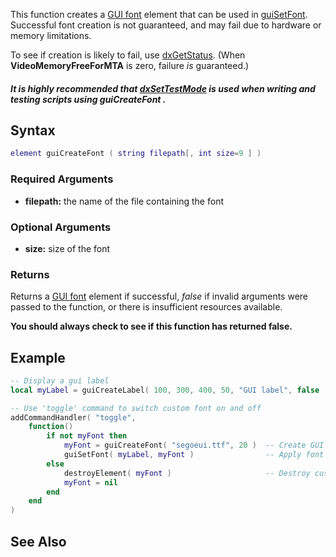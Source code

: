 {{Client function}}

This function creates a [[/GUI font.md|GUI font]] element that can be used in [[/guiSetFont.md|guiSetFont]]. Successful font creation is not guaranteed, and may fail due to hardware or memory limitations.

To see if creation is likely to fail, use [[/dxGetStatus.md|dxGetStatus]]. (When '''VideoMemoryFreeForMTA''' is zero, failure ''is'' guaranteed.)
=====It is highly recommended that [[/dxSetTestMode.md|dxSetTestMode]] is used when writing and testing scripts using guiCreateFont .=====

==Syntax== 
<syntaxhighlight lang="lua">
element guiCreateFont ( string filepath[, int size=9 ] )
</syntaxhighlight> 

===Required Arguments=== 
*'''filepath:''' the name of the file containing the font

===Optional Arguments===
*'''size:''' size of the font

===Returns===
Returns a [[/GUI font.md|GUI font]] element if successful, ''false'' if invalid arguments were passed to the function, or there is insufficient resources available.

'''You should always check to see if this function has returned false.'''

==Example== 
<syntaxhighlight lang="lua">
-- Display a gui label
local myLabel = guiCreateLabel( 100, 300, 400, 50, "GUI label", false )

-- Use 'toggle' command to switch custom font on and off
addCommandHandler( "toggle",
    function()
        if not myFont then
            myFont = guiCreateFont( "segoeui.ttf", 20 )  -- Create GUI custom font
            guiSetFont( myLabel, myFont )                -- Apply font to a widget
        else        
            destroyElement( myFont )                     -- Destroy custom font
            myFont = nil
        end
    end
)
</syntaxhighlight>

==See Also==
{{GUI_functions}}